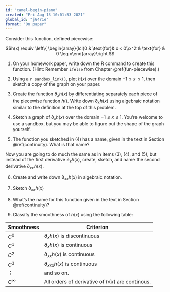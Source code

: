 ```yaml
---
id: "camel-begin-piano"
created: "Fri Aug 13 10:01:53 2021"
global_id: "jG4rie"
format: "On paper"
---
```


Consider this function, defined piecewise:

$$h(x) \equiv \left\{
\begin{array}{lcl}0 & \text{for}& x < 0\\x^2 & \text{for} & 0 \leq x\end{array}\right.$$

1. On your homework paper, write down the R command to create this function. (Hint: Remember `ifelse` from Chapter \@ref(fun-piecewise).)

2. Using a `r sandbox_link()`, plot $h(x)$ over the domain $-1 \leq x \leq 1$, then sketch a copy of the graph on your paper.

3. Create the function $\partial_x h(x)$ by differentiating separately each piece of the piecewise function $h()$. Write down $\partial_x h(x)$ using algebraic notation similar to the definition at the top of this problem.

4. Sketch a graph of $\partial_x h(x)$ over the domain $-1 \leq x \leq 1$. You're welcome to use a sandbox, but you may be able to figure out the shape of the graph yourself.

5. The function you sketched in (4) has a name, given in the text in Section \@ref(continuity). What is that name?

Now you are going to do much the same as in items (3), (4), and (5), but instead of the first derivative $\partial_x h(x)$, create, sketch, and name the second derivative $\partial_{xx} h(x)$.

6. Create and write down $\partial_{xx} h(x)$ in algebraic notation.

7. Sketch $\partial_{xx} h(x)$

8. What's the name for this function given in the text in Section \@ref(continuity)?

9. Classify the smoothness of $h(x)$ using the following table:

Smoothness | Criterion
-----------|-----------
$C^0$      | $\partial_x h(x)$ is discontinuous
$C^1$      | $\partial_x h(x)$ is continuous
$C^2$      | $\partial_{xx} h(x)$ is continuous
$C^3$      | $\partial_{xxx} h(x)$ is continuous
$\vdots$   | and so on.
$C^\infty$ | All orders of derivative of $h(x)$ are continous.

